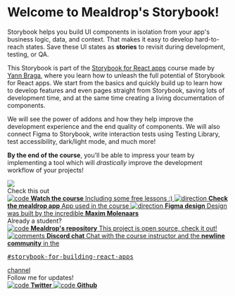 
<Meta title="Getting Started/With Mealdrop" />

<style>{`
  .subheading {
    --mediumdark: '#999999';
    font-weight: 900;
    font-size: 13px;
    color: #999;
    letter-spacing: 6px;
    line-height: 24px;
    text-transform: uppercase;
    margin-bottom: 12px;
    margin-top: 40px;
  }

  .link-list {
    display: grid;
    grid-template-columns: 1fr;
    grid-template-rows: 1fr;
    row-gap: 10px;
  }

  @media (min-width: 620px) {
    .link-list {
      row-gap: 20px;
      column-gap: 20px;
      grid-template-columns: 1fr 1fr;
    }
  }

  @media all and (-ms-high-contrast:none) {
  .link-list {
      display: -ms-grid;
      -ms-grid-columns: 1fr 1fr;
      -ms-grid-rows: 1fr 1fr;
    }
  }

  .link-item {
    padding: 20px 30px 20px 15px;
    border: 1px solid #00000010;
    border-radius: 5px;
    transition: background 150ms ease-out, border 150ms ease-out, transform 150ms ease-out;
    color: #333333;
    display: flex;
    align-items: flex-start;
  }

  .link-item--title-only {
    align-items: center;
  }

  .link-item:hover {
    border-color: #1EA7FD50;
    transform: translate3d(0, -3px, 0);
    box-shadow: rgba(0, 0, 0, 0.08) 0 3px 10px 0;
  }

  .link-item:active {
    border-color: #1EA7FD;
    transform: translate3d(0, 0, 0);
  }

  .link-item strong {
    font-weight: 700;
    display: block;
    margin-bottom: 2px;
  }

  .link-item img {
    height: 40px;
    width: 40px;
    margin-right: 15px;
    flex: none;
  }

  .link-item span {
    font-size: 14px;
    line-height: 20px;
  }

  .link-item span strong:first-of-type {
    font-size: 15px;
    line-height: 20px;
  }

  .tip {
    display: inline-block;
    border-radius: 1em;
    font-size: 11px;
    line-height: 12px;
    font-weight: 700;
    background: #E7FDD8;
    color: #66BF3C;
    padding: 4px 12px;
    margin-right: 10px;
    vertical-align: top;
  }

  .tip-wrapper {
    font-size: 13px;
    line-height: 20px;
    margin-top: 40px;
    margin-bottom: 40px;
  }

  .tip-wrapper code {
    font-size: 12px;
    display: inline-block;
  }


`}</style>

# Welcome to Mealdrop's Storybook!

Storybook helps you build UI components in isolation from your app's business logic, data, and context.
That makes it easy to develop hard-to-reach states. Save these UI states as **stories** to revisit during development, testing, or QA.

This Storybook is part of the [Storybook for React apps](https://www.newline.co/courses/storybook-for-react-apps) course made by [Yann Braga](https://twitter.com/yannbf), where you learn how to unleash the full potential of Storybook for React apps. We start from the basics and quickly build up to learn how to develop features and even pages straight from Storybook, saving lots of development time, and at the same time creating a living documentation of components.

We will see the power of addons and how they help improve the development experience and the end quality of components. We will also connect Figma to Storybook, write interaction tests using Testing Library, test accessibility, dark/light mode, and much more!

**By the end of the course**, you'll be able to impress your team by implementing a tool which will _drastically_ improve the development workflow of your projects!

<img src={banner} />

<div class="subheading">Check this out</div>
<div class="link-list">
  <a
    class="link-item"
    href="https://www.newline.co/courses/storybook-for-react-apps/welcome"
    target="_blank"
  >
    <img src={Repo} alt="code" />
    <span>
      <strong>Watch the course</strong>
      Including some free lessons :)
    </span>
  </a>
  <a class="link-item" href="https://mealdrop.vercel.app/" target="_blank">
    <img src={MealdropLogo} alt="direction" />
    <span>
      <strong>Check the mealdrop app</strong>
      App used in the course
    </span>
  </a>
  <a
    class="link-item"
    href="https://www.figma.com/file/3Q1HTCalD0lJnNvcMoEw1x/Mealdrop"
    target="_blank"
  >
    <img src={Colors} alt="direction" />
    <span>
      <strong>Figma design</strong>
      Design was built by the incredible <strong>Maxim Molenaars</strong>
    </span>
  </a>
</div>

<div class="subheading">Already a student?</div>

<div class="link-list">
  <a class="link-item" href="https://github.com/yannbf/mealdrop" target="_blank">
    <img src={Code} alt="code" />
    <span>
      <strong>Mealdrop's repository</strong>
      This project is open source, check it out!
    </span>
  </a>
  <a class="link-item" href="https://discord.gg/wrn8CUMkuH" target="_blank">
    <img src={Comments} alt="comments" />
    <span>
      <strong>Discord chat</strong>
      Chat with the course instructor and the <strong>newline community</strong> in the <pre>#storybook-for-building-react-apps</pre> channel
    </span>
  </a>
</div>

<div class="subheading">Follow me for updates!</div>

<div class="link-list">
  <a class="link-item link-item--title-only" href="https://twitter.com/yannbf" target="_blank">
    <img src={Twitter} alt="code" />
    <strong>Twitter</strong>
  </a>
  <a class="link-item link-item--title-only" href="https://github.com/yannbf" target="_blank">
    <img src={Github} alt="code" />
    <strong>Github</strong>
  </a>
</div>
